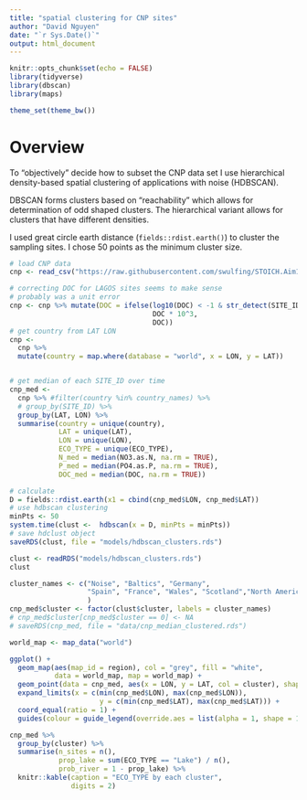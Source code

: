 ```yaml
---
title: "spatial clustering for CNP sites"
author: "David Nguyen"
date: "`r Sys.Date()`"
output: html_document
---
```


```r
knitr::opts_chunk$set(echo = FALSE)
library(tidyverse)
library(dbscan)
library(maps)

theme_set(theme_bw())
```

# Overview

To "objectively" decide how to subset the CNP data set I use hierarchical density-based spatial clustering of applications with noise (HDBSCAN). 

DBSCAN forms clusters based on "reachability" which allows for determination of odd shaped clusters. The hierarchical variant allows for clusters that have different densities.

I used great circle earth distance (`fields::rdist.earth()`) to cluster the sampling sites. I chose 50 points as the minimum cluster size.

```r
# load CNP data
cnp <- read_csv("https://raw.githubusercontent.com/swulfing/STOICH.Aim1/main/Data/ALL_CNP_April2022.csv")

# correcting DOC for LAGOS sites seems to make sense
# probably was a unit error
cnp <- cnp %>% mutate(DOC = ifelse(log10(DOC) < -1 & str_detect(SITE_ID, "LAGOS"),
                                   DOC * 10^3,
                                   DOC))
# get country from LAT LON
cnp <- 
  cnp %>% 
  mutate(country = map.where(database = "world", x = LON, y = LAT))


# get median of each SITE_ID over time
cnp_med <- 
  cnp %>% #filter(country %in% country_names) %>%
  # group_by(SITE_ID) %>%
  group_by(LAT, LON) %>%
  summarise(country = unique(country), 
            LAT = unique(LAT),
            LON = unique(LON),
            ECO_TYPE = unique(ECO_TYPE),
            N_med = median(NO3.as.N, na.rm = TRUE),
            P_med = median(PO4.as.P, na.rm = TRUE),
            DOC_med = median(DOC, na.rm = TRUE))
```

```r
# calculate
D = fields::rdist.earth(x1 = cbind(cnp_med$LON, cnp_med$LAT))
# use hdbscan clustering
minPts <- 50
system.time(clust <-  hdbscan(x = D, minPts = minPts))
# save hdclust object
saveRDS(clust, file = "models/hdbscan_clusters.rds")
```

```r
clust <- readRDS("models/hdbscan_clusters.rds")
clust
```

```r
cluster_names <- c("Noise", "Baltics", "Germany", 
                   "Spain", "France", "Wales", "Scotland","North America"
                   )
cnp_med$cluster <- factor(clust$cluster, labels = cluster_names)
# cnp_med$cluster[cnp_med$cluster == 0] <- NA
# saveRDS(cnp_med, file = "data/cnp_median_clustered.rds")
```

```r
world_map <- map_data("world")

ggplot() +
  geom_map(aes(map_id = region), col = "grey", fill = "white", 
           data = world_map, map = world_map) +
  geom_point(data = cnp_med, aes(x = LON, y = LAT, col = cluster), shape = 21, alpha = 0.5) +
  expand_limits(x = c(min(cnp_med$LON), max(cnp_med$LON)), 
                      y = c(min(cnp_med$LAT), max(cnp_med$LAT))) +
  coord_equal(ratio = 1) +
  guides(colour = guide_legend(override.aes = list(alpha = 1, shape = 16)))
```

```r
cnp_med %>%
  group_by(cluster) %>%
  summarise(n_sites = n(),
            prop_lake = sum(ECO_TYPE == "Lake") / n(),
            prob_river = 1 - prop_lake) %>%
  knitr::kable(caption = "ECO_TYPE by each cluster",
               digits = 2)

```

